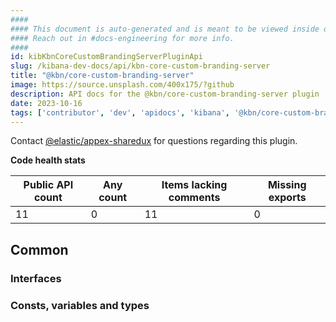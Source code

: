 ```yaml
---
####
#### This document is auto-generated and is meant to be viewed inside our experimental, new docs system.
#### Reach out in #docs-engineering for more info.
####
id: kibKbnCoreCustomBrandingServerPluginApi
slug: /kibana-dev-docs/api/kbn-core-custom-branding-server
title: "@kbn/core-custom-branding-server"
image: https://source.unsplash.com/400x175/?github
description: API docs for the @kbn/core-custom-branding-server plugin
date: 2023-10-16
tags: ['contributor', 'dev', 'apidocs', 'kibana', '@kbn/core-custom-branding-server']
---
```




Contact [@elastic/appex-sharedux](https://github.com/orgs/elastic/teams/appex-sharedux) for questions regarding this plugin.

**Code health stats**

| Public API count  | Any count | Items lacking comments | Missing exports |
|-------------------|-----------|------------------------|-----------------|
| 11 | 0 | 11 | 0 |

## Common

### Interfaces
<DocDefinitionList data={kbnCoreCustomBrandingServerObj.common.interfaces}/>

### Consts, variables and types
<DocDefinitionList data={kbnCoreCustomBrandingServerObj.common.misc}/>

